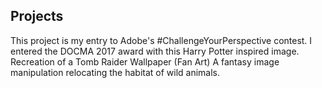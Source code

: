 ## Projects

<ProjectCard title="Freiheit" link="https://www.behance.net/gallery/58937147/Freiheit" bg="linear-gradient(to right, #D4145A 0%, #FBB03B 100%)">
This project is my entry to Adobe's #ChallengeYourPerspective contest.
</ProjectCard>

<ProjectCard title="Harry Potter" link="https://www.behance.net/gallery/52915793/Harry-Potter" bg="linear-gradient(to right, #662D8C 0%, #ED1E79 100%)">
I entered the DOCMA 2017 award with this Harry Potter inspired image.
</ProjectCard>
<ProjectCard title="Tomb Raider" link="https://www.behance.net/gallery/43907099/Tomb-Raider" bg="linear-gradient(to right, #009245 0%, #FCEE21 100%)">
Recreation of a Tomb Raider Wallpaper (Fan Art)
</ProjectCard>
<ProjectCard title="Eagle" link="https://www.behance.net/gallery/38068151/Eagle" bg="linear-gradient(to right, #D585FF 0%, #00FFEE 100%)">
A fantasy image manipulation relocating the habitat of wild animals.
</ProjectCard>